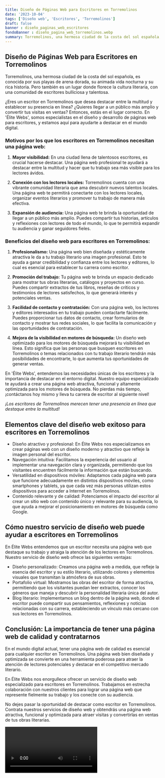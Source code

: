 ```yaml
---
title: Diseño de Páginas Web para Escritores en Torremolinos
date: '2023-10-04'
tags: ['Diseño web', 'Escritores', 'Torremolinos']
draft: false
banner : diseño_paginas_web_escritores
fondoBanner : diseño_pagina_web_torremolinos.webp
summary: Torremolinos, una hermosa ciudad de la costa del sol española, es conocida por sus playas de arena dorada, su animada vida nocturna y su rica historia. Pero también es un lugar donde florece la cultura literaria, con una comunidad de escritores bulliciosa y talentosa.
---
```


## Diseño de Páginas Web para Escritores en Torremolinos

Torremolinos, una hermosa ciudad de la costa del sol española, es conocida por sus playas de arena dorada, su animada vida nocturna y su rica historia. Pero también es un lugar donde florece la cultura literaria, con una comunidad de escritores bulliciosa y talentosa.

¿Eres un escritor en Torremolinos que desea destacar entre la multitud y establecer su presencia en línea? ¿Quieres llegar a un público más amplio y convertir tus visitas en ventas? Entonces, estás en el lugar correcto. En 'Élite Webs', somos especialistas en el diseño y desarrollo de páginas web para escritores, y estamos aquí para ayudarte a destacar en el mundo digital.

### Motivos por los que los escritores en Torremolinos necesitan una página web:

1. **Mayor visibilidad:** En una ciudad llena de talentosos escritores, es crucial hacerse destacar. Una página web profesional te ayudará a destacar entre la multitud y hacer que tu trabajo sea más visible para los lectores ávidos.

2. **Conexión con los lectores locales:** Torremolinos cuenta con una vibrante comunidad literaria que ama descubrir nuevos talentos locales. Una página web te permitirá conectarte con los lectores locales, organizar eventos literarios y promover tu trabajo de manera más efectiva.

3. **Expansión de audiencia:** Una página web te brinda la oportunidad de llegar a un público más amplio. Puedes compartir tus historias, artículos y reflexiones con lectores de todo el mundo, lo que te permitirá expandir tu audiencia y ganar seguidores fieles.

### Beneficios del diseño web para escritores en Torremolinos:

1. **Profesionalismo:** Una página web bien diseñada y estéticamente atractiva le da a tu trabajo literario una imagen profesional. Esto te ayuda a ganar credibilidad y confianza entre los lectores y editores, lo cual es esencial para establecer tu carrera como escritor.

2. **Promoción del trabajo:** Tu página web te brinda un espacio dedicado para mostrar tus obras literarias, catálogos y proyectos en curso. Puedes compartir extractos de tus libros, reseñas de críticos y testimonios de lectores satisfechos, lo que generará interés y potenciales ventas.

3. **Facilidad de contacto y contratación:** Con una página web, los lectores y editores interesados en tu trabajo pueden contactarte fácilmente. Puedes proporcionar tus datos de contacto, crear formularios de contacto y mostrar tus redes sociales, lo que facilita la comunicación y las oportunidades de contratación.

4. **Mejora de la visibilidad en motores de búsqueda:** Un diseño web optimizado para los motores de búsqueda mejorará tu visibilidad en línea. Esto significa que las personas que busquen escritores en Torremolinos o temas relacionados con tu trabajo literario tendrán más posibilidades de encontrarte, lo que aumenta tus oportunidades de generar ventas.

En 'Élite Webs', entendemos las necesidades únicas de los escritores y la importancia de destacar en el entorno digital. Nuestro equipo especializado te ayudará a crear una página web atractiva, funcional y altamente optimizada para los motores de búsqueda. No pierdas más tiempo, ¡contáctanos hoy mismo y lleva tu carrera de escritor al siguiente nivel!

_¡Los escritores de Torremolinos merecen tener una presencia en línea que destaque entre la multitud!_

<GifSeo />

<Cta />

## Elementos clave del diseño web exitoso para escritores en Torremolinos

- Diseño atractivo y profesional: En Élite Webs nos especializamos en crear páginas web con un diseño moderno y atractivo que refleje la imagen personal del escritor.
- Navegación intuitiva: Facilitamos la experiencia del usuario al implementar una navegación clara y organizada, permitiendo que los visitantes encuentren fácilmente la información que están buscando.
- Versatilidad en dispositivos móviles: Adaptamos cada página web para que funcione adecuadamente en distintos dispositivos móviles, como smartphones y tablets, ya que cada vez más personas utilizan estos dispositivos para acceder a Internet en Torremolinos.
- Contenido relevante y de calidad: Potenciamos el impacto del escritor al crear un sitio web con contenido único y relevante para su audiencia, lo que ayuda a mejorar el posicionamiento en motores de búsqueda como Google. 

## Cómo nuestro servicio de diseño web puede ayudar a escritores en Torremolinos

En Élite Webs entendemos que un escritor necesita una página web que destaque su trabajo y atraiga la atención de los lectores en Torremolinos. Nuestro servicio de diseño web ofrece las siguientes ventajas:

- Diseño personalizado: Creamos una página web a medida, que refleje la esencia del escritor y su estilo literario, utilizando colores y elementos visuales que transmitan la atmósfera de sus obras.
- Portafolio virtual: Mostramos las obras del escritor de forma atractiva, permitiendo que los visitantes puedan leer extractos, conocer los géneros que maneja y descubrir la personalidad literaria única del autor.
- Blog literario: Implementamos un blog dentro de la página web, donde el escritor puede compartir sus pensamientos, reflexiones y noticias relacionadas con su carrera, estableciendo un vínculo más cercano con sus lectores en Torremolinos.

## Conclusión: La importancia de tener una página web de calidad y contratarnos

En el mundo digital actual, tener una página web de calidad es esencial para cualquier escritor en Torremolinos. Una página web bien diseñada y optimizada se convierte en una herramienta poderosa para atraer la atención de lectores potenciales y destacar en el competitivo mercado literario.

En Élite Webs nos enorgullece ofrecer un servicio de diseño web especializado para escritores en Torremolinos. Trabajamos en estrecha colaboración con nuestros clientes para lograr una página web que represente fielmente su trabajo y los conecte con su audiencia.

No dejes pasar la oportunidad de destacar como escritor en Torremolinos. Contrata nuestros servicios de diseño web y obtendrás una página web atractiva, funcional y optimizada para atraer visitas y convertirlas en ventas de tus obras literarias.

<Video />

<CtaBot job='Escritores' city='Torremolinos'/>

<Gmaps query='Torremolinos+españa+maps' />